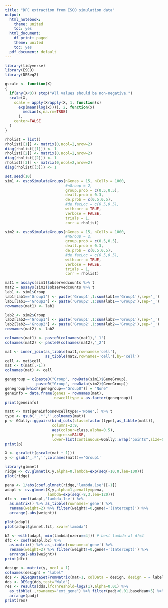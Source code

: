 ```yaml
---
title: "DFC extraction from ESCO simulation data"
output:
  html_notebook:
    theme: united
    toc: yes
  html_document:
    df_print: paged
    theme: united
    toc: yes
  pdf_document: default
---
```



```r
library(tidyverse)
library(ESCO)
library(DESeq2)

gscale <- function(X)
{
  if(any(X<0)) stop("All values should be non-negative.")
  scale(X,
    scale = apply(X/apply(X, 1, function(x)
      exp(mean(log(x)))), 2, function(x)
        median(x,na.rm=TRUE)
      ),
    center=FALSE
  )
}
```

```r
rholist = list()
rholist[[1]] <- matrix(0,ncol=2,nrow=2)
diag(rholist[[1]]) <- 1
rholist[[2]] <- matrix(0,ncol=2,nrow=2)
diag(rholist[[2]]) <- 1
rholist[[3]] <- matrix(0,ncol=2,nrow=2)
diag(rholist[[3]]) <- 1

set.seed(10)
sim1 <- escoSimulateGroups(nGenes = 15, nCells = 1000, 
                           #nGroup = 2,
                           group.prob = c(0.5,0.5), 
                           deall.prob = 0.3,
                           de.prob = c(0.5,0.5),
                           #de.facLoc = c(0.5,0.5),
                           withcorr = TRUE,
                           verbose = FALSE,
                           trials = 1,
                           corr = rholist)

sim2 <- escoSimulateGroups(nGenes = 15, nCells = 1000, 
                           #nGroup = 2,
                           group.prob = c(0.5,0.5), 
                           deall.prob = 0.3,
                           de.prob = c(0.5,0.5),
                           #de.facLoc = c(0.5,0.5),
                           withcorr = TRUE,
                           verbose = FALSE,
                           trials = 1,
                           corr = rholist)
```


```r
mat1 = assays(sim1)$observedcounts %>% t
mat2 = assays(sim2)$observedcounts %>% t
lab1 <- sim1$Group
lab1[lab1=='Group1'] <- paste('Group1',1:sum(lab1=='Group1'),sep='_')
lab1[lab1=='Group2'] <- paste('Group2',1:sum(lab1=='Group2'),sep='_')
rownames(mat1) <- lab1

lab2 <- sim2$Group
lab2[lab2=='Group1'] <- paste('Group1',1:sum(lab2=='Group1'),sep='_')
lab2[lab2=='Group2'] <- paste('Group2',1:sum(lab2=='Group2'),sep='_')
rownames(mat2) <- lab2

colnames(mat1) <- paste0(colnames(mat1),'_1')
colnames(mat2) <- paste0(colnames(mat2),'_2')

mat <- inner_join(as_tibble(mat1,rownames='cell'),
                  as_tibble(mat2,rownames='cell'),by='cell') 
cell <- mat$cell
mat <- t(mat[,-1])
colnames(mat) <- cell
```

```r
genegroup = c(paste0("Group", rowData(sim1)$GeneGroup),
              paste0("Group", rowData(sim2)$GeneGroup))
genegroup[which(genegroup=="Group0")] = "None"
geneinfo = data.frame(genes = rownames(mat), 
                      newcelltype = as.factor(genegroup))
print(geneinfo)
```


```r
matt <- mat[geneinfo$newcelltype!='None',] %>% t
type <- gsub('_.*','',colnames(mat))
p <- GGally::ggpairs(bind_cols(class=factor(type),as_tibble(matt)),
                     columns=2:9,
                     aes(colour=class,alpha=0.5),
                     progress=FALSE,
                     lower=list(continuous=GGally::wrap("points",size=0.1,alpha=0.5))) + theme_bw()
print(p)
```


```r
X <- gscale(t(gscale(mat + 1)))
y <- gsub('_.*','',colnames(mat))=='Group1'

library(glmnet)
ridge <- cv.glmnet(X,y,alpha=0,lambda=exp(seq(-10,0,len=100)))
plot(ridge)

pena <- 1/abs(coef.glmnet(ridge,'lambda.1se')[-1])
adapl <- cv.glmnet(X,y,alpha=1,penalty=pena,
                   lambda=exp(seq(-8,3,len=120)))
dfc <- coef(adapl,'lambda.1se') %>% 
  as.matrix() %>% as_tibble(rownames='gene') %>% 
  rename(weight=2) %>% filter(weight!=0,gene!='(Intercept)') %>%
  arrange(-abs(weight))

plot(adapl)
plot(adapl$glmnet.fit, xvar='lambda')
```

```r
b2 <- with(adapl, min(lambda[nzero==4])) # best lambda at df=4
dfc <- coef(adapl,b2) %>% 
  as.matrix() %>% as_tibble(rownames='gene') %>% 
  rename(weight=2) %>% filter(weight!=0,gene!='(Intercept)') %>%
  arrange(-abs(weight))
print(dfc)
```


```r
design <- matrix(y, ncol = 1)
colnames(design) = "label"
dds <- DESeqDataSetFromMatrix(mat+1, colData = design, design = ~ label)
dds <- DESeq(dds,test="Wald")
res <- results(dds,lfcThreshold=log2(1),alpha=0.01) %>% 
  as_tibble(.,rownames="ext_gene") %>% filter(padj<0.01,baseMean>5) %>% 
  arrange(padj)
print(res)
```



